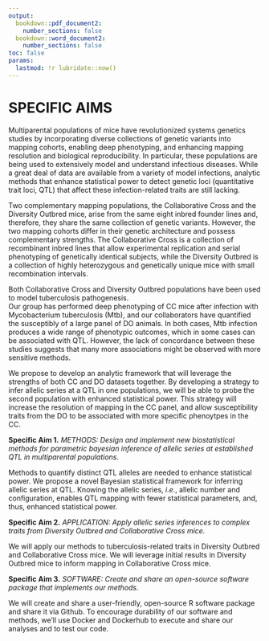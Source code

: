 ```yaml
---
output: 
  bookdown::pdf_document2:  
    number_sections: false
  bookdown::word_document2:  
    number_sections: false
toc: false
params:
  lastmod: !r lubridate::now()  
---
```



# SPECIFIC AIMS

Multiparental populations of mice have revolutionized systems genetics studies by incorporating
diverse collections of genetic variants into mapping cohorts, enabling deep phenotyping, and enhancing 
mapping resolution and biological reproducibility. 
In particular, these populations are being used to extensively model and understand infectious diseases. 
While a 
great deal of data are available from a variety of model infections, analytic methods that enhance statistical 
power to detect genetic loci (quantitative trait loci, QTL) that affect these infection-related traits are still lacking.

Two complementary mapping populations, the
Collaborative Cross and the Diversity Outbred mice, arise from the same eight inbred 
founder lines and, therefore, they share the same collection of genetic variants. However, the two mapping cohorts 
differ in their genetic architecture and possess complementary strengths. The Collaborative Cross is a collection of 
recombinant inbred lines that allow experimental replication and serial phenotyping of 
genetically identical subjects, while the 
Diversity Outbred is a collection of highly heterozygous and genetically unique 
mice with small recombination intervals.

Both Collaborative Cross and Diversity Outbred populations have been used to model tuberculosis pathogenesis.  
Our group has performed deep 
phenotyping of CC mice after infection with Mycobacterium tuberculosis (Mtb), and our collaborators have quantified 
the susceptibly of a large panel of DO animals. In both cases, Mtb infection produces a wide range of phenotypic 
outcomes, which in some cases can be associated with QTL.  However, the lack of concordance between these studies 
suggests that many more associations might be observed with more sensitive methods.

We propose to develop an analytic framework that will leverage the strengths of both CC and DO datasets together. 
By developing a strategy to infer allelic series at a QTL in one populations, we will be able to probe the second 
population with enhanced statistical power.  This strategy will increase the resolution of mapping in the CC panel, 
and allow susceptibility traits from the DO to be associated with more specific phenoytpes in the CC.  






**Specific Aim 1.** *METHODS: Design and implement new biostatistical methods for parametric bayesian inference of allelic series at established QTL in multiparental populations.* 

Methods to quantify distinct QTL alleles are needed to enhance statistical power.
We propose a novel Bayesian statistical framework for inferring allelic series at QTL. Knowing the allelic series, 
*i.e.*, allelic number and configuration, enables QTL mapping with fewer statistical parameters, and, thus, enhanced 
statistical power.


**Specific Aim 2.** *APPLICATION: Apply allelic series inferences to complex traits from Diversity Outbred and Collaborative Cross mice.* 

We will apply our 
methods to tuberculosis-related traits in Diversity Outbred and Collaborative Cross 
mice. We will leverage initial results in Diversity Outbred mice to inform mapping in Collaborative Cross mice.

**Specific Aim 3.** *SOFTWARE: Create and share an open-source software package that implements our methods.* 

We will create and share a user-friendly, open-source R software package and share it via Github. 
To encourage durability of our software and methods, we'll use Docker and Dockerhub
to execute and share our analyses and to test our code. 
